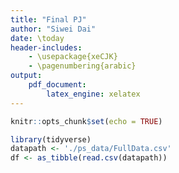 ```yaml
---
title: "Final PJ"
author: "Siwei Dai"
date: \today
header-includes:
    - \usepackage{xeCJK}
    - \pagenumbering{arabic}
output: 
    pdf_document:
        latex_engine: xelatex
---
```


```r
knitr::opts_chunk$set(echo = TRUE)
```

```r
library(tidyverse)
datapath <- './ps_data/FullData.csv'
df <- as_tibble(read.csv(datapath))
```


